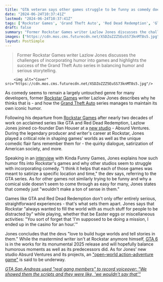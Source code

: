```yaml
---
title: "GTA veteran says other games struggle to be funny as comedy doesn't 'make a lot of sense in them,' but it works for Rockstar because each entry tries to 'satirize a specific location and time'"
date: "2024-06-24T10:37:41Z"
lastmod: "2024-06-24T10:37:41Z"
tags: ['Rockstar Games', 'Grand Theft Auto', 'Red Dead Redemption', 'GTA 6', 'GTA San Andreas', 'Open World Action-Adventure', 'Comedy']
draft: false
summary: "Former Rockstar Games writer Lazlow Jones discusses the challenges of incorporating humor into games and highlights the success of the Grand Theft Auto series in balancing humor and serious storytelling."
images: ["https://cdn.mos.cms.futurecdn.net/XSDZoZZZ5EuSS73knMT8s5.jpg"]
layout: PostSimple
---
```

> Former Rockstar Games writer Lazlow Jones discusses the challenges of incorporating humor into games and highlights the success of the Grand Theft Auto series in balancing humor and serious storytelling.


        <img alt="Cover" src="https://cdn.mos.cms.futurecdn.net/XSDZoZZZ5EuSS73knMT8s5.jpg"/>
        
As comedy seems to remain a largely untouched genre for many developers, former [<u>Rockstar Games</u>](https://www.gamesradar.com/tag/rockstar-games/) writer Lazlow Jones describes why he thinks that is - and how the [<u>Grand Theft Auto</u>](https://www.gamesradar.com/games/action/grand-theft-auto/) series manages to maintain its own iconic humor.

Following his departure from [Rockstar Games](https://www.gamesradar.com/tag/rockstar-games/) after nearly two decades of work on acclaimed series like GTA and Red Dead Redemption, Lazlow Jones joined co-founder Dan Houser at a [<u>new studio</u>](https://www.gamesradar.com/former-gta-and-red-dead-lead-announces-studio-dedicated-to-weird-sht-from-desperate-people/) - Absurd Ventures. During the legendary producer and writer's career at Rockstar, Jones played a critical role in shaping games' worlds as well as the unique comedic flair fans remember them for - the quirky dialogue, satirization of American society, and more.

Speaking in an [<u>interview</u>](https://www.youtube.com/watch?v=CfSBLC2LIWw&t=3017s&ab_channel=KindaFunnyGames) with Kinda Funny Games, Jones explains how such humor fits into Rockstar's games and why other studios seem to struggle with incorporating comedy. "I think it helps that each of those games was meant to satirize a specific location and time," the dev says, referring to the GTA series. As for other games not similarly trying to be funny and why a comical side doesn't seem to come through as easy for many, Jones states that comedy just "wouldn't make a ton of sense in them."

Games like GTA and Red Dead Redemption don't only offer entirely serious, straightforward experiences - that's what sets them apart. Jones says that Rockstar "always wanted to fill the world with as much stuff for people to be distracted by" while playing, whether that be Easter eggs or miscellaneous activities: "You sort of forget that 'I'm supposed to be doing a mission, I ended up in the casino for an hour.'"

Jones concludes that the devs "love to build huge worlds and tell stories in them." While the mastermind writer isn't at Rockstar anymore himself, [<u>GTA 6</u>](https://www.gamesradar.com/gta-6-guide/) is in the works for its monumental 2025 release and will hopefully balance humorous moments as well as its predecessors did. As for Jones' new studio Absurd Ventures and its projects, an [<u>"open-world action-adventure game"</u>](https://www.gamesradar.com/games/open-world/rockstar-co-founder-and-former-gta-lead-dan-houser-is-making-an-open-world-action-adventure-game-of-his-own-at-his-new-studio/) is said to be underway.

[<u><em>GTA San Andreas used "real gang members" to record voiceover: "We showed them the scripts and they were like, 'we wouldn't say that'"</em></u>](https://www.gamesradar.com/games/grand-theft-auto/gta-san-andreas-used-real-gang-members-to-record-voiceover-we-showed-them-the-scripts-and-they-were-like-we-wouldnt-say-that/)
        